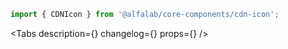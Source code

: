 

<Meta title='Компоненты/Прочие компоненты/CDNIcon' component={CDNIcon} />

<!-- Canvas -->

<Story name='CDNIcon'>
    <CDNIcon name='glyph_debt_m' color='#f00' />
</Story>

<!-- Docs -->

<ComponentHeader
    name='CDNIcon'
    version={version}
    package='@alfalab/core-components/cdn-icon'
    design='https://www.figma.com/file/ZcdUPebEhHfSZ91zgmv2cK/Icons?node-id=7392%3A10'
/>

```jsx
import { CDNIcon } from '@alfalab/core-components/cdn-icon';
```

<Tabs
    description={<Description />}
    changelog={<Changelog />}
    props={<ArgsTable of={CDNIconTS} />}
/>

